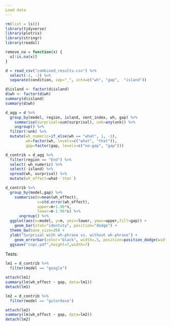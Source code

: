 ```yaml
---
Load data
---
```

```r
rm(list = ls())
library(tidyverse)
library(plotrix)
library(stringr)
library(readxl)

remove_na = function(x) {
  x[!is.na(x)]
}

d = read_csv("combined_results.csv") %>%
  select(-1, -2) %>%
  separate(condition, sep="_", into=c("wh", "gap",  "island"))

d$island <- factor(d$island)
d$wh <- factor(d$wh)
summary(d$island)
summary(d$wh)

d_agg = d %>%
  group_by(model, region, island, sent_index, wh, gap) %>% 
    summarise(surprisal=sum(surprisal), unk=any(unk)) %>%
    ungroup() %>% 
  filter(!unk) %>%
  mutate(wh_numeric=if_else(wh == "what", 1, -1),
         wh=factor(wh, levels=c("what", "that")),
         gap=factor(gap, levels=c("no-gap", "gap")))

d_contrib = d_agg %>%
  filter(region == "End") %>%
  select(-wh_numeric) %>%
  select(-island) %>%
  spread(wh, surprisal) %>%
  mutate(wh_effect=what-`that`)

d_contrib %>% 
  group_by(model,gap) %>%
    summarise(m=mean(wh_effect),
              s=std.error(wh_effect),
              upper=m+1.96*s,
              lower=m-1.96*s) %>%
      ungroup() %>%
  ggplot(aes(x=model, y=m, ymin=lower, ymax=upper,fill=gap)) +
    geom_bar(stat="identity", position="dodge") +
  theme_bw(base_size=20) + 
  ylab("Surprisal with wh-phrase vs. without wh-phrase") +
    geom_errorbar(color="black", width=.5, position=position_dodge(width=.9)) +
  ggsave("cnpc.pdf",height=7,width=7)


```

Tests:

         
```r
lm1 = d_contrib %>%
  filter(model == "google")

attach(lm1)
summary(lm(wh_effect ~ gap, data=lm1))
detach(lm1)    

lm2 = d_contrib %>%
  filter(model == "gulordava")

attach(lm2)
summary(lm(wh_effect ~ gap, data=lm2))
detach(lm2)    

```




